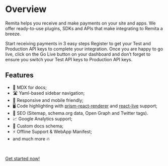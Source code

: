 # Overview

Remita helps you receive and make payments on your site and apps. We offer ready-to-use plugins, SDKs and APIs that make integrating to Remita a breeze.

Start receiving payments in 3 easy steps
Register to get your Test and Production API keys to complete your integration. Once you are happy to go live, click on the Go Live button on your dashboard and don’t forget to ensure you switch your Test API keys to Production API keys.


## Features

- 📝 MDX for docs;
- 🛣 Yaml-based sidebar navigation;
- 📱 Responsive and mobile friendly;
- 🖥 Code highlighting with [prism-react-renderer](https://github.com/FormidableLabs/prism-react-renderer) and [react-live](https://github.com/FormidableLabs/react-live) support;
- 🥇 SEO (Sitemap, schema.org data, Open Graph and Twitter tags).
- 📈 Google Analytics support;
- 📄 Custom docs schema;
- ⚡️ Offline Support & WebApp Manifest;
- and much more 🔥

<br />

[Get started now!](/getting-started)

